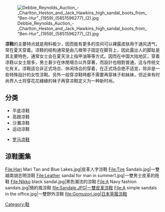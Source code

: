 {{multiple issues|
{{copyedit|time=2016-05-07T16:36:19+00:00}}
{{expand|time=2016-05-07T16:36:19+00:00}}
{{unreferenced|time=2016-05-07T16:36:19+00:00}}
}}
[[File:Debbie_Reynolds_Auction_-_Charlton_Heston_and_Jack_Hawkins_high_sandal_boots_from_"Ben-Hur"_(1959)_(5851596277)_(2).jpg|thumb]]

'''凉鞋'''的主要特点就是用料极少，因而能有更多的空间可以裸露皮肤用于通风透气，常在夏天穿着。凉鞋的结构通常是由几根带子固定在脚背上，因此露出人的脚趾是其主要特色，通常女士会在夏天涂上指甲油等等方式。因而在中国大陆地区，穿着凉鞋以女士居多，男士甚少在休閒場合以外穿著，而設計也相對普通，这与传统文化有关。凉鞋适合非正式场合、休闲场合的穿着，在正式场合绝不适宜，除非是一些特殊設計的女性涼鞋。另外一般穿凉鞋時都不需要再穿袜子和絲袜，但近来有时尚界人士将穿花花綠綠的袜子再穿凉鞋定义为一种新时尚。

==分类==
*平底凉鞋
*高跟凉鞋
*沙灘凉鞋
*运动凉鞋

*[[羅馬鞋|罗马凉鞋]]

==涼鞋圖集==
<gallery>
File:Hari Mari Tan and Blue Lakes.jpg|皮革人字涼鞋
File:Tire Sandals.jpg|一雙越南胡志明涼鞋
File:Leather sandal for man in summer1.jpg|一雙男士皮革的拖鞋
File:Nikko black sandal.jpg|黑色潮流的涼鞋
File:A Navy fashion sandals.jpg|簡約風涼鞋
file:Sandale.JPG|一雙皮革涼鞋
File:A simple sandals in the office.jpg|一雙野外涼鞋
file:Gomuzori.jpg|日本草履涼鞋

</gallery>

[[Category:鞋|Category:鞋]]